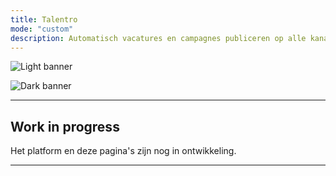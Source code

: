 ```yaml
---
title: Talentro
mode: "custom"
description: Automatisch vacatures en campagnes publiceren op alle kanalen, predictive recruitment, AI optimalizatie tools, strategische automatiseringen, uitgebreide inzichten en meer. Allemaal op één platform.
---
```


<img
    className="block dark:hidden"
    src="/images/banner-light.svg"
    alt="Light banner"
/>

<img
    className="hidden dark:block"
    src="/images/banner-dark.svg"
    alt="Dark banner"
/>

---

## Work in progress

Het platform en deze pagina's zijn nog in ontwikkeling.

---